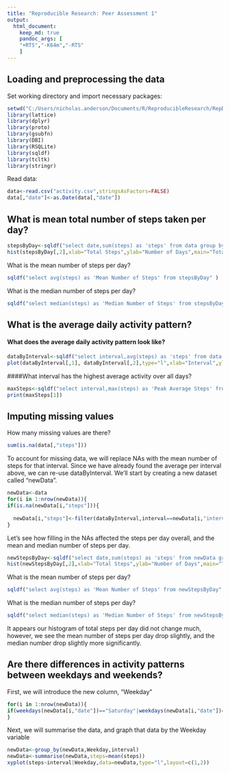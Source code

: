 ```yaml
---
title: "Reproducible Research: Peer Assessment 1"
output: 
  html_document:
    keep_md: true
    pandoc_args: [
    "+RTS","-K64m","-RTS"
    ]
---
```




## Loading and preprocessing the data
Set working directory and import necessary packages:
```r
setwd("C:/Users/nicholas.anderson/Documents/R/ReproducibleResearch/RepData_PeerAssessment1")
library(lattice)
library(dplyr)
library(proto)
library(gsubfn)
library(DBI)
library(RSQLite)
library(sqldf)
library(tcltk)
library(stringr)
```
Read data:
```r
data<-read.csv("activity.csv",stringsAsFactors=FALSE)
data[,"date"]<-as.Date(data[,"date"])
```

## What is mean total number of steps taken per day?
```r
stepsByDay<-sqldf("select date,sum(steps) as 'steps' from data group by date")
hist(stepsByDay[,2],xlab="Total Steps",ylab="Number of Days",main="Total Steps",breaks=10)
```

What is the mean number of steps per day?
```r
sqldf("select avg(steps) as 'Mean Number of Steps' from stepsByDay" )
```
What is the median number of steps per day?
```r
sqldf("select median(steps) as 'Median Number of Steps' from stepsByDay")
```

## What is the average daily activity pattern?

#### What does the average daily activity pattern look like?
```r
dataByInterval<-sqldf("select interval,avg(steps) as 'steps' from data group by interval")
plot(dataByInterval[,1], dataByInterval[,2],type="l",xlab="Interval",ylab="Average Steps")

```

####What interval has the highest average activity over all days?
```r
maxSteps<-sqldf("select interval,max(steps) as 'Peak Average Steps' from dataByInterval")
print(maxSteps[1])
```
## Imputing missing values
How many missing values are there? 
```r
sum(is.na(data[,"steps"]))

```
To account for missing data, we will replace NAs with the mean number of steps for that interval. 
Since we have already found the average per interval above, we can re-use dataByInterval. We'll start by creating
a new dataset called "newData".
```r
newData<-data
for(i in 1:nrow(newData)){
if(is.na(newData[i,"steps"])){
  
  newData[i,"steps"]<-filter(dataByInterval,interval==newData[i,"interval"])[2]}
}
```
Let's see how filling in the NAs affected the steps per day overall, and the mean and median number of steps per day.
```r
newStepsByDay<-sqldf("select date,sum(steps) as 'steps' from newData group by date")
hist(newStepsByDay[,2],xlab="Total Steps",ylab="Number of Days",main="Total Steps",breaks=10)
```

What is the mean number of steps per day?
```r
sqldf("select avg(steps) as 'Mean Number of Steps' from newStepsByDay" )
```
What is the median number of steps per day?
```r
sqldf("select median(steps) as 'Median Number of Steps' from newStepsByDay")
```
It appears our histogram of total steps per day did not change much, however, we see the mean number 
of steps per day drop slightly, and the median number drop slightly more significantly.

## Are there differences in activity patterns between weekdays and weekends?
First, we will introduce the new column, "Weekday"
```r
for(i in 1:nrow(newData)){
if(weekdays(newData[i,"date"])=="Saturday"|weekdays(newData[i,"date"])=="Sunday"){newData[i,"Weekday"]<-"Weekend"}else{newData[i,"Weekday"]<-"Weekday"}
}
```
Next, we will summarise the data, and graph that data by the Weekday variable
```r
newData<-group_by(newData,Weekday,interval)
newData<-summarise(newData,steps=mean(steps))
xyplot(steps~interval|Weekday,data=newData,type="l",layout=c(1,2))

```